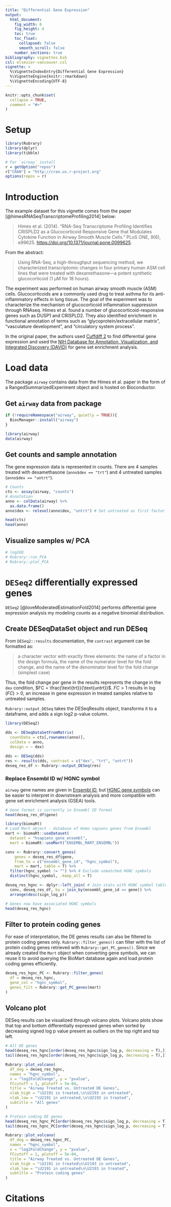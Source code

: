 ```yaml
---
title: "Differential Gene Expression"
output: 
  html_document:
    fig_width: 6
    fig_height: 4
    toc: true
    toc_float:
      collapsed: false
      smooth_scroll: false
    number_sections: true
bibliography: vignettes.bib
csl: elsevier-vancouver.csl
vignette: >
  %\VignetteIndexEntry{Differential Gene Expression}
  %\VignetteEngine{knitr::rmarkdown}
  %\VignetteEncoding{UTF-8}
---
```


```r
knitr::opts_chunk$set(
  collapse = TRUE,
  comment = "#>"
)
```

# Setup

```r
library(Rubrary)
library(dplyr)
library(tibble)

# For `airway` install
r = getOption("repos")
r["CRAN"] = "http://cran.us.r-project.org"
options(repos = r)
```

# Introduction

The example dataset for this vignette comes from the paper [@himesRNASeqTranscriptomeProfiling2014] below:

> Himes et al. (2014). "RNA-Seq Transcriptome Profiling Identifies CRISPLD2 as a Glucocorticoid Responsive Gene that Modulates Cytokine Function in Airway Smooth Muscle Cells." PLoS ONE, 9(6), e99625. <https://doi.org/10.1371/journal.pone.0099625>.

From the abstract:

> Using RNA-Seq, a high-throughput sequencing method, we characterized transcriptomic changes in four primary human ASM cell lines that were treated with dexamethasone---a potent synthetic glucocorticoid (1 µM for 18 hours).

The experiment was performed on human airway smooth muscle (ASM) cells. Glucocorticoids are a commonly used drug to treat asthma for its anti-inflammatory effects in lung tissue. The goal of the experiment was to characterize the mechanism of glucocorticoid inflammation suppression through RNAseq. Himes et al. found a number of glucocorticoid-responsive genes such as DUSP1 and CRISPLD2. They also identified enrichment in functional annotation of terms such as "glycoprotein/extracellular matrix", "vasculature development", and "circulatory system process".

In the original paper, the authors used [Cuffdiff 2](https://www.nature.com/articles/nbt.2450) to find differential gene expression and used the [NIH Database for Annotation, Visualization, and Integrated Discovery (DAVID)](https://david.ncifcrf.gov/) for gene set enrichment analysis.

# Load data

The package `airway` contains data from the Himes et al. paper in the form of a RangedSummarizedExperiment object and is hosted on Bioconductor.

## Get `airway` data from package

```r
if (!requireNamespace("airway", quietly = TRUE)){
  BiocManager::install("airway")
}

library(airway)
data(airway)
```

## Get counts and sample annotation

The gene expression data is represented in counts. There are 4 samples treated with dexamethasone (`anno$dex == "trt"`) and 4 untreated samples (`anno$dex == "untrt"`).

```r
# Counts
cts <- assay(airway, "counts")
# Annotation
anno <- colData(airway) %>%
  as.data.frame()
anno$dex <- relevel(anno$dex, "untrt") # Set untreated as first factor

head(cts)
head(anno)
```

## Visualize samples w/ PCA

```r
# log2UQ
# Rubrary::run_PCA
# Rubrary::plot_PCA
```

# `DESeq2` differentially expressed genes

`DESeq2` [@loveModeratedEstimationFold2014] performs differential gene expression analysis my modeling counts as a negative binomial distribution.

## Create DESeqDataSet object and run DESeq

From `DESeq2::results` documentation, the `contrast` argument can be formatted as:

> a character vector with exactly three elements: the name of a factor in the design formula, the name of the numerator level for the fold change, and the name of the denominator level for the fold change (simplest case)

Thus, the fold change per gene in the results represents the change in the `dex` condition, $FC = \frac{\text{trt}}{\text{untrt}}$. $FC > 1$ results in $\log(FC) > 0$, an increase in gene expression in treated samples relative to untreated samples.

`Rubrary::output_DESeq` takes the DESeqResults object, transforms it to a dataframe, and adds a sign log2 p-value column.

```r
library(DESeq2)

dds <- DESeqDataSetFromMatrix(
  countData = cts[,rownames(anno)],
  colData = anno,
  design = ~ dex)

dds <- DESeq(dds)
res <- results(dds, contrast = c("dex", "trt", "untrt"))
deseq_res_df <- Rubrary::output_DESeq(res)
```

### Replace Ensembl ID w/ HGNC symbol

`airway` gene names are given in [Ensembl ID](http://www.ensembl.org/info/genome/stable_ids/index.html), but [HGNC gene symbols](https://www.genenames.org/about/guidelines/) can be easier to interpret in downstream analysis and more compatible with gene set enrichment analysis (GSEA) tools.

```r
# Gene format is currently in Ensembl ID format
head(deseq_res_df$gene)

library(biomaRt)
# Load Mart object - database of Homo sapiens genes from Ensembl
mart <- biomaRt::useDataset(
  dataset = "hsapiens_gene_ensembl",
  mart = biomaRt::useMart("ENSEMBL_MART_ENSEMBL"))

conv <- Rubrary::convert_genes(
    genes = deseq_res_df$gene,
    from_to = c("ensembl_gene_id", "hgnc_symbol"),
    mart = mart, table = T) %>%
  filter(hgnc_symbol != "") %>% # Exclude unmatched HGNC symbols
  distinct(hgnc_symbol, .keep_all = T)

deseq_res_hgnc <- dplyr::left_join( # Join stats with HGNC symbol table
  conv, deseq_res_df, by = join_by(ensembl_gene_id == gene)) %>%
  arrange(desc(sign_log_p))

# Genes now have associated HGNC symbols
head(deseq_res_hgnc)
```

## Filter to protein coding genes

For ease of interpretation, the DE genes results can also be filtered to protein coding genes only. `Rubrary::filter_genes()` can filter with the list of protein coding genes retrieved with `Rubrary::get_PC_genes()`. Since we already created the `Mart` object when converting gene symbols, we can reuse it to avoid querying the BioMart database again and load protein coding genes efficiently.

```r
deseq_res_hgnc_PC <- Rubrary::filter_genes(
  df = deseq_res_hgnc,
  gene_col = "hgnc_symbol",
  genes_filt = Rubrary::get_PC_genes(mart)
)
```

## Volcano plot

DESeq results can be visualized through volcano plots. Volcano plots show that top and bottom differentially expressed genes when sorted by decreasing signed log p value present as outliers on the top right and top left.

```r
# All DE genes
head(deseq_res_hgnc[order(deseq_res_hgnc$sign_log_p, decreasing = T),])
tail(deseq_res_hgnc[order(deseq_res_hgnc$sign_log_p, decreasing = T),])

Rubrary::plot_volcano(
  df_deg = deseq_res_hgnc,
  names = "hgnc_symbol",
  x = "log2FoldChange", y = "pvalue",
  FCcutoff = 1, pCutoff = 5e-04,
  title = "Airway Treated vs. Untreated DE Genes",
  xlab_high = "\U2191 in treated,\n\U2193 in untreated",
  xlab_low = "\U2191 in untreated,\n\U2193 in treated",
  subtitle = "All genes"
)

# Protein coding DE genes
head(deseq_res_hgnc_PC[order(deseq_res_hgnc$sign_log_p, decreasing = T),])
tail(deseq_res_hgnc_PC[order(deseq_res_hgnc$sign_log_p, decreasing = T),])

Rubrary::plot_volcano(
  df_deg = deseq_res_hgnc_PC,
  names = "hgnc_symbol",
  x = "log2FoldChange", y = "pvalue",
  FCcutoff = 1, pCutoff = 5e-04,
  title = "Airway Treated vs. Untreated DE Genes",
  xlab_high = "\U2191 in treated\n\U2193 in untreated",
  xlab_low = "\U2191 in untreated\n\U2193 in treated",
  subtitle = "Protein coding genes"
)
```

# Citations
